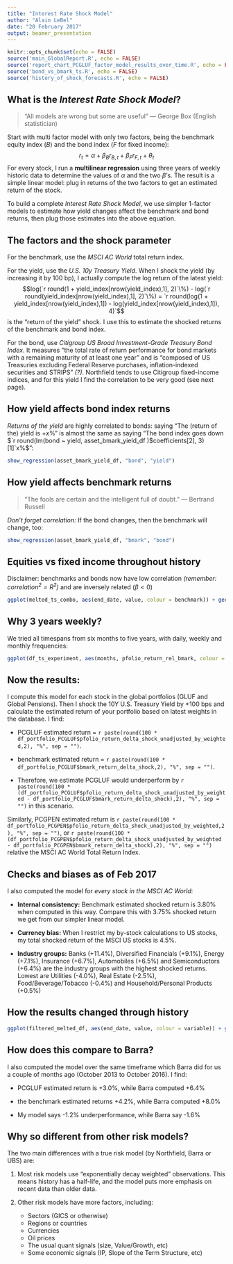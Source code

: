 ```yaml
---
title: "Interest Rate Shock Model"
author: "Alain LeBel"
date: "20 February 2017"
output: beamer_presentation
---
```


```r
knitr::opts_chunk$set(echo = FALSE)
source('main_GlobalReport.R', echo = FALSE)
source('report_chart_PCGLUF_factor_model_results_over_time.R', echo = FALSE)
source('bond_vs_bmark_ts.R', echo = FALSE)
source('history_of_shock_forecasts.R', echo = FALSE)
```
## What is the _Interest Rate Shock Model_?
<!-- Remember, you can render this in Visual Studio by going:
	rmarkdown::render('preso.Rmd')
at the command line.  In practice, these presos are easier to work on from RStudio. -->
> "All models are wrong but some are useful" --- George Box (English statistician)

Start with multi factor model with only two factors, being the benchmark equity index ($B$) and the bond index ($F$ for fixed income):
$$r_t = \alpha + \beta_B r_{B,t} + \beta_F r_{F,t} + \theta_t$$
<!-- (The $\theta_t$ is a residual term which we assume will always average out to zero.  The $\alpha$ ought to be very close to zero.)  --> 
For every stock, I run a **multilinear regression** using three years of weekly historic data to determine the values of $\alpha$ and the two $\beta$'s. The result is a simple linear model: plug in returns of the two factors to get an estimated return of the stock. 

To build a complete _Interest Rate Shock Model_, we use simpler 1-factor models to estimate how yield changes affect the benchmark and bond returns, then plug those estimates into the above equation.

## The factors and the shock parameter
For the benchmark, use the _MSCI AC World_ total return index.

For the yield, use the _U.S. 10y Treasury Yield_.  When I shock the yield (by increasing it by 100 bp), I actually compute the log return of the latest yield:
$$log(`r round(1 + yield_index[nrow(yield_index),1], 2)`\%) - log(`r round(yield_index[nrow(yield_index),1], 2)`\%) =
`r round(log(1 + yield_index[nrow(yield_index),1]) - log(yield_index[nrow(yield_index),1]), 4)`$$
is the "return of the yield" shock.  I use this to estimate the shocked returns of the benchmark and bond index.

For the bond, use _Citigroup US Broad Investment-Grade Treasury Bond Index_.  It measures "the total rate of return performance for bond markets with a remaining maturity of at least one year" and is "composed of US Treasuries excluding Federal Reserve purchases, inflation-indexed securities and STRIPS" _(?)_.  Northfield tends to use Citigroup fixed-income indices, and for this yield I find the correlation to be very good (see next page).

## How yield affects bond index returns
_Returns of the yield_ are highly correlated to bonds:  saying "The (return of the) yield is $+x\%$" is almost the same as saying "The bond index goes down $`r round(lm(bond ~ yield, asset_bmark_yield_df )$coefficients[2], 3)[1]`x\%$":

```r
show_regression(asset_bmark_yield_df, "bond", "yield")
```
<!-- This chart should look good.  Point out that this is *not* the part of the model we should worry about. -->

## How yield affects benchmark returns
> "The fools are certain and the intelligent full of doubt." --- Bertrand Russell

_Don't forget correlation:_  If the bond changes, then the benchmark will change, too:

```r
show_regression(asset_bmark_yield_df, "bmark", "bond")
``` 
<!-- This chart should look bad.  Say:  "This ought to ought to underline the imperfection in the models.  Note that the 'big boy' risk models are no better, drawing 'lines drawn clouds of dots' just like this." -->

## Equities vs fixed income throughout history
Disclaimer:  benchmarks and bonds now have low correlation _(remember:  correlation$^2 = R^2$)_ and are inversely related ($\beta < 0$)

```r
ggplot(melted_ts_combo, aes(end_date, value, colour = benchmark)) + geom_line() + ggtitle("Benchmarks vs Bond:  Beta & R-squared (4y monthly rolling)") + facet_wrap(~metric) + theme(legend.position="bottom")
```

## Why 3 years weekly?
We tried all timespans from six months to five years, with daily, weekly and monthly frequencies:

```r
ggplot(df_ts_experiment, aes(months, pfolio_return_rel_bmark, colour = frequency)) + geom_line() + ggtitle("Next pfolio rel return if yield +100 bp:  model result by timespan and frequency")
```

## Now the results:
I compute this model for each stock in the global portfolios (GLUF and Global Pensions).  Then I shock the 10Y U.S. Treasury Yield by +100 bps and calculate the estimated return of your portfolio based on latest weights in the database.  I find:

- PCGLUF estimated return = `r paste(round(100 * df_portfolio_PCGLUF$pfolio_return_delta_shock_unadjusted_by_weighted,2), "%", sep = "")`.  

- benchmark estimated return = `r paste(round(100 * df_portfolio_PCGLUF$bmark_return_delta_shock,2), "%", sep = "")`.  

- Therefore, we estimate PCGLUF would underperform by `r paste(round(100 * (df_portfolio_PCGLUF$pfolio_return_delta_shock_unadjusted_by_weighted - df_portfolio_PCGLUF$bmark_return_delta_shock),2), "%", sep = "")` in this scenario.

Similarly, PCGPEN estimated return is `r paste(round(100 * df_portfolio_PCGPEN$pfolio_return_delta_shock_unadjusted_by_weighted,2), "%", sep = "")`, or `r paste(round(100 * (df_portfolio_PCGPEN$pfolio_return_delta_shock_unadjusted_by_weighted - df_portfolio_PCGPEN$bmark_return_delta_shock),2), "%", sep = "")` relative the MSCI AC World Total Return Index.

## Checks and biases as of Feb 2017
<!-- “Beware of bugs in the above code; I have only proved it correct, not tried it.” --- Donald Knuth -->
I also computed the model for _every stock in the MSCI AC World_:

* **Internal consistency:** Benchmark estimated shocked return is 3.80% when computed in this way.  Compare this with 3.75% shocked return we get from our simpler linear model.

* **Currency bias:** When I restrict my by-stock calculations to US stocks, my total shocked return of the MSCI US stocks is 4.5%.

* **Industry groups:** Banks (+11.4%), Diversified Financials (+9.1%), Energy (+7.1%), Insurance (+6.7%), Automobiles (+6.5%) and Semiconductors (+6.4%) are the industry groups with the highest shocked returns.  Lowest are Utilities (-4.0%), Real Estate (-2.5%), Food/Beverage/Tobacco (-0.4%) and Household/Personal Products (+0.5%)

## How the results changed through history

```r
ggplot(filtered_melted_df, aes(end_date, value, colour = variable)) + geom_line() + ggtitle(paste(pfolio_code, "How shock forecasts changed over time")) + theme(legend.position="bottom")
```

## How does this compare to Barra?
I also computed the model over the same timeframe which Barra did for us a couple of months ago (October 2013 to October 2016).  I find:

* PCGLUF estimated return is +3.0%, while Barra computed +6.4%

* the benchmark estimated returns +4.2%, while Barra computed +8.0%

* My model says -1.2% underperformance, while Barra say -1.6%

## Why so different from other risk models?
The two main differences with a true risk model (by Northfield, Barra or UBS) are:

1. Most risk models use "exponentially decay weighted" observations.  This means history has a half-life, and the model puts more emphasis on recent data than older data.

2. Other risk models have more factors, including:
	+ Sectors (GICS or otherwise)
	+ Regions or countries
	+ Currencies
	+ Oil prices
	+ The usual quant signals (size, Value/Growth, etc)
	+ Some economic signals (IP, Slope of the Term Structure, etc)
  

